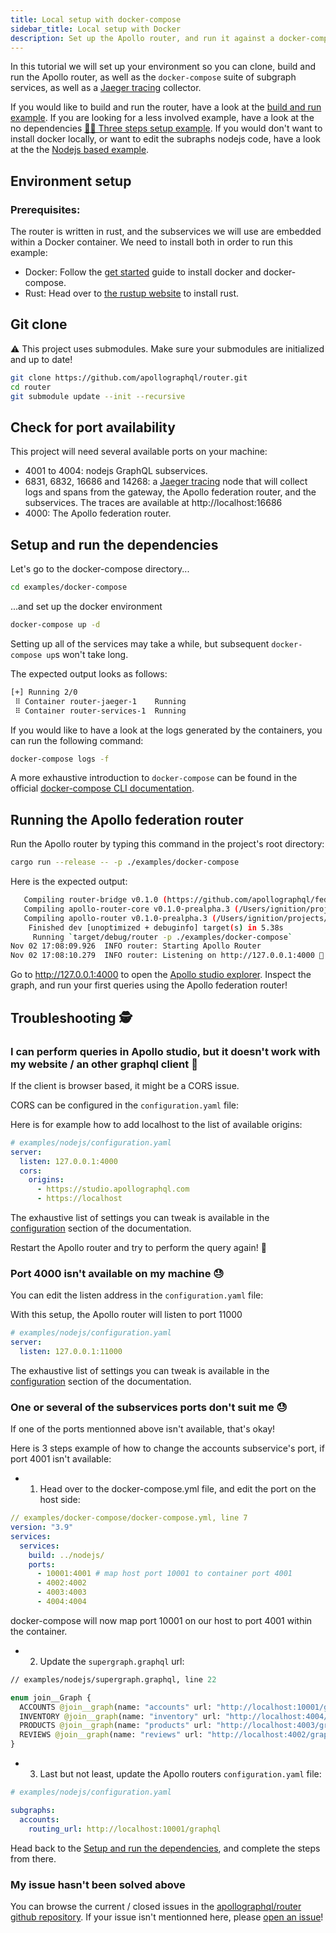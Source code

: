 ```yaml
---
title: Local setup with docker-compose
sidebar_title: Local setup with Docker
description: Set up the Apollo router, and run it against a docker-compose based example.
---
```


In this tutorial we will set up your environment so you can clone, build and run the Apollo router, as well as the `docker-compose` suite of subgraph services, as well as a [Jaeger tracing](https://www.jaegertracing.io/) collector.

If you would like to build and run the router, have a look at the [build and run example](build).
If you are looking for a less involved example, have a look at the no dependencies [🧑‍🚀 Three steps setup example](helloworld).
If you would don't want to install docker locally, or want to edit the subraphs nodejs code, have a look at the the [Nodejs based example](nodejs).

## Environment setup

### Prerequisites:

The router is written in rust, and the subservices we will use are embedded within a Docker container. We need to install both in order to run this example:

- Docker: Follow the [get started](https://www.docker.com/get-started) guide to install docker and docker-compose.
- Rust: Head over to [the rustup website](https://rustup.rs/) to install rust.

## Git clone

⚠️ This project uses submodules. Make sure your submodules are initialized and up to date!

```sh
git clone https://github.com/apollographql/router.git
cd router
git submodule update --init --recursive
```

## Check for port availability

This project will need several available ports on your machine:

- 4001 to 4004: nodejs GraphQL subservices.
- 6831, 6832, 16686 and 14268: a [Jaeger tracing](https://www.jaegertracing.io/) node that will collect logs and spans from the gateway, the Apollo federation router, and the subservices. The traces are available at http://localhost:16686
- 4000: The Apollo federation router.

## Setup and run the dependencies

Let's go to the docker-compose directory...

```sh
cd examples/docker-compose
```

...and set up the docker environment

```sh
docker-compose up -d
```

Setting up all of the services may take a while, but subsequent `docker-compose up`s won't take long.

The expected output looks as follows:

```sh
[+] Running 2/0
 ⠿ Container router-jaeger-1    Running                                       0.0s
 ⠿ Container router-services-1  Running                                       0.0s
```

If you would like to have a look at the logs generated by the containers, you can run the following command:

```sh
docker-compose logs -f
```

A more exhaustive introduction to `docker-compose` can be found in the official [docker-compose CLI documentation](https://docs.docker.com/compose/reference/).

## Running the Apollo federation router

Run the Apollo router by typing this command in the project's root directory:

```sh
cargo run --release -- -p ./examples/docker-compose
```

Here is the expected output:

```sh
   Compiling router-bridge v0.1.0 (https://github.com/apollographql/federation.git)
   Compiling apollo-router-core v0.1.0-prealpha.3 (/Users/ignition/projects/apollo/router/crates/apollo-router-core)
   Compiling apollo-router v0.1.0-prealpha.3 (/Users/ignition/projects/apollo/router/crates/apollo-router)
    Finished dev [unoptimized + debuginfo] target(s) in 5.38s
     Running `target/debug/router -p ./examples/docker-compose`
Nov 02 17:08:09.926  INFO router: Starting Apollo Router
Nov 02 17:08:10.279  INFO router: Listening on http://127.0.0.1:4000 🚀
```

Go to http://127.0.0.1:4000 to open the [Apollo studio explorer](https://www.apollographql.com/docs/studio/explorer/). Inspect the graph, and run your first queries using the Apollo federation router!

## Troubleshooting 🕵️

### I can perform queries in Apollo studio, but it doesn't work with my website / an other graphql client 🤔

If the client is browser based, it might be a CORS issue.

CORS can be configured in the `configuration.yaml` file:

Here is for example how to add localhost to the list of available origins:

```yaml
# examples/nodejs/configuration.yaml
server:
  listen: 127.0.0.1:4000
  cors:
    origins:
      - https://studio.apollographql.com
      - https://localhost
```

The exhaustive list of settings you can tweak is available in the [configuration](../configuration) section of the documentation.

Restart the Apollo router and try to perform the query again! 🚀

### Port 4000 isn't available on my machine 😓

You can edit the listen address in the `configuration.yaml` file:

With this setup, the Apollo router will listen to port 11000

```yaml
# examples/nodejs/configuration.yaml
server:
  listen: 127.0.0.1:11000
```

The exhaustive list of settings you can tweak is available in the [configuration](../configuration) section of the documentation.

### One or several of the subservices ports don't suit me 😓

If one of the ports mentionned above isn't available, that's okay!

Here is 3 steps example of how to change the accounts subservice's port, if port 4001 isn't available:

- 1. Head over to the docker-compose.yml file, and edit the port on the host side:

```yml
// examples/docker-compose/docker-compose.yml, line 7
version: "3.9"
services:
  services:
    build: ../nodejs/
    ports:
      - 10001:4001 # map host port 10001 to container port 4001
      - 4002:4002
      - 4003:4003
      - 4004:4004
```

docker-compose will now map port 10001 on our host to port 4001 within the container.

- 2. Update the `supergraph.graphql` url:

```graphql
// examples/nodejs/supergraph.graphql, line 22

enum join__Graph {
  ACCOUNTS @join__graph(name: "accounts" url: "http://localhost:10001/graphql")
  INVENTORY @join__graph(name: "inventory" url: "http://localhost:4004/graphql")
  PRODUCTS @join__graph(name: "products" url: "http://localhost:4003/graphql")
  REVIEWS @join__graph(name: "reviews" url: "http://localhost:4002/graphql")
}
```

- 3. Last but not least, update the Apollo routers `configuration.yaml` file:

```yaml
# examples/nodejs/configuration.yaml

subgraphs:
  accounts:
    routing_url: http://localhost:10001/graphql
```

Head back to the [Setup and run the dependencies](#setup-and-run-the-dependencies), and complete the steps from there.

### My issue hasn't been solved above

You can browse the current / closed issues in the [apollographql/router github repository](https://github.com/apollographql/router/issues). If your issue isn't mentionned here, please [open an issue](https://github.com/apollographql/router/issues/new/choose)!

